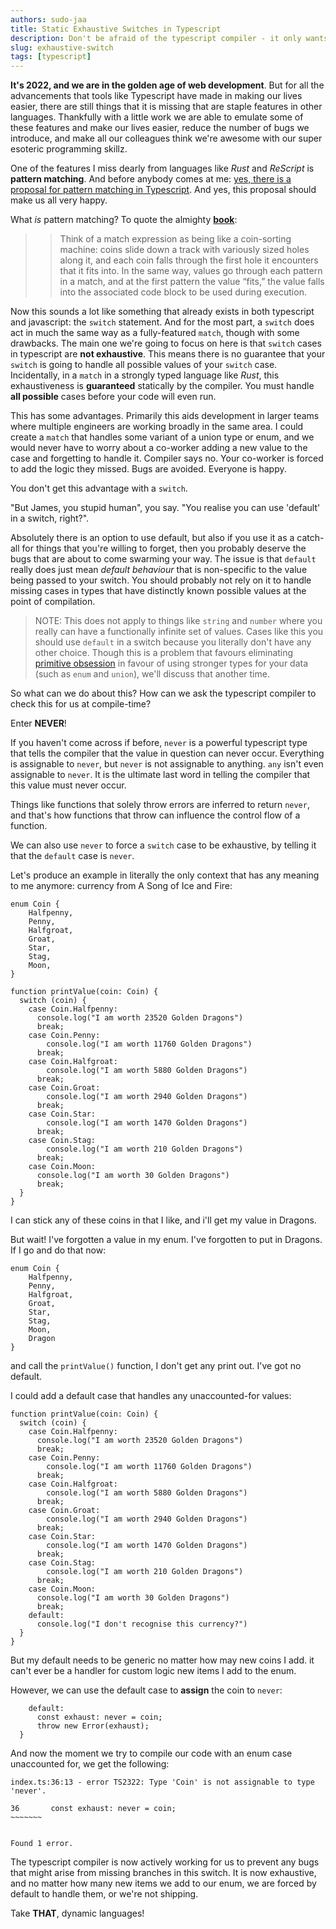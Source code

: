 ```yaml
---
authors: sudo-jaa
title: Static Exhaustive Switches in Typescript
description: Don't be afraid of the typescript compiler - it only wants to be your friend.
slug: exhaustive-switch
tags: [typescript]
---
```


**It's 2022, and we are in the golden age of web development**. But for all the advancements that tools like Typescript have made in making our lives easier,
there are still things that it is missing that are staple features in other languages. Thankfully with a little work we are able to emulate some of these features
and make our lives easier, reduce the number of bugs we introduce, and make all our colleagues think we're awesome with our super esoteric programming skillz.

<!--truncate-->

One of the features I miss dearly from languages like *Rust* and *ReScript* is **pattern matching**. And before anybody comes at me: [yes, there is a proposal for
pattern matching in Typescript](https://github.com/tc39/proposal-pattern-matching). And yes, this proposal should make us all very happy.

What _is_ pattern matching? To quote the almighty **[book](https://doc.rust-lang.org/book/ch06-02-match.html)**:

>> Think of a match expression as being like a coin-sorting machine: coins slide down a track with variously sized holes along it, and each coin falls through the first hole it encounters that it fits into. In the same way, values go through each pattern in a match, and at the first pattern the value “fits,” the value falls into the associated code block to be used during execution.

Now this sounds a lot like something that already exists in both typescript and javascript: the `switch` statement. And for the most part, a `switch` does act in much the same
way as a fully-featured `match`, though with some drawbacks. The main one we're going to focus on here is that `switch` cases in typescript
are **not exhaustive**. This means there is no guarantee that your `switch` is going to handle all possible values of your `switch` case.
Incidentally, in a `match` in a strongly typed language like *Rust*, this exhaustiveness is **guaranteed** statically by the compiler. You must handle **all possible** cases
before your code will even run.

This has some advantages. Primarily this aids development in larger teams where multiple engineers are working broadly in the same area.
I could create a `match` that handles some variant of a union type or enum, and we would never have to worry about a co-worker
adding a new value to the case and forgetting to handle it. Compiler says no. Your co-worker is forced to add the logic they missed. Bugs are avoided. Everyone is happy.

You don't get this advantage with a `switch`.

"But James, you stupid human", you say. "You realise you can use 'default' in a switch, right?".

Absolutely there is an option to use default, but also if you use it as a catch-all for things that you're willing to forget, then
you probably deserve the bugs that are about to come swarming your way.
The issue is that `default` really does just mean *default behaviour* that is non-specific to the value being passed to your switch. You
should probably not rely on it to handle missing cases in types that have distinctly known possible values at the point of compilation.

> NOTE: This does not apply to things like `string` and `number` where you really can have a functionally infinite set of values. Cases like this
> you should use `default` in a switch because you literally don't have any other choice. Though this is a problem that favours eliminating [primitive obsession](https://refactoring.guru/smells/primitive-obsession)
> in favour of using stronger types for your data (such as `enum` and `union`), we'll discuss that another time.

So what can we do about this? How can we ask the typescript compiler to check this for us at compile-time?

Enter **NEVER**!

If you haven't come across if before, `never` is a powerful typescript type that tells the compiler that the value in question can never occur.
Everything is assignable to `never`, but `never` is not assignable to anything. `any` isn't even assignable to `never`. It is the ultimate
last word in telling the compiler that this value must never occur.

Things like functions that solely throw errors are inferred to return `never`, and that's how functions that throw can influence
the control flow of a function.

We can also use `never` to force a `switch` case to be exhaustive, by telling it that the `default` case is `never`.

Let's produce an example in literally the only context that has any meaning to me anymore: currency from A Song of Ice and Fire:


```
enum Coin {
    Halfpenny,
    Penny,
    Halfgroat,
    Groat,
    Star,
    Stag,
    Moon,
}

function printValue(coin: Coin) {
  switch (coin) {
    case Coin.Halfpenny:
      console.log("I am worth 23520 Golden Dragons")
      break;
    case Coin.Penny:
        console.log("I am worth 11760 Golden Dragons")
      break;
    case Coin.Halfgroat:
        console.log("I am worth 5880 Golden Dragons")
      break;
    case Coin.Groat:
        console.log("I am worth 2940 Golden Dragons")
      break;
    case Coin.Star:
        console.log("I am worth 1470 Golden Dragons")
      break;
    case Coin.Stag:
        console.log("I am worth 210 Golden Dragons")
      break;
    case Coin.Moon:
      console.log("I am worth 30 Golden Dragons")
      break;
  }
}
```

I can stick any of these coins in that I like, and i'll get my value in Dragons.

But wait! I've forgotten a value in my enum. I've forgotten to put in Dragons.
If I go and do that now:

```
enum Coin {
    Halfpenny,
    Penny,
    Halfgroat,
    Groat,
    Star,
    Stag,
    Moon,
    Dragon
}
```

and call the `printValue()` function, I don't get any print out. I've got no default.

I could add a default case that handles any unaccounted-for values:

```
function printValue(coin: Coin) {
  switch (coin) {
    case Coin.Halfpenny:
      console.log("I am worth 23520 Golden Dragons")
      break;
    case Coin.Penny:
        console.log("I am worth 11760 Golden Dragons")
      break;
    case Coin.Halfgroat:
        console.log("I am worth 5880 Golden Dragons")
      break;
    case Coin.Groat:
        console.log("I am worth 2940 Golden Dragons")
      break;
    case Coin.Star:
        console.log("I am worth 1470 Golden Dragons")
      break;
    case Coin.Stag:
        console.log("I am worth 210 Golden Dragons")
      break;
    case Coin.Moon:
      console.log("I am worth 30 Golden Dragons")
      break;
    default:
      console.log("I don't recognise this currency?")
  }
}
```

But my default needs to be generic no matter how may new coins I add. it can't ever be a handler for custom logic new items I add to the enum.

However, we can use the default case to **assign** the coin to `never`:

```
    default:
      const exhaust: never = coin;
      throw new Error(exhaust);
  }
```

And now the moment we try to compile our code with an enum case unaccounted for, we get the following:


```
index.ts:36:13 - error TS2322: Type 'Coin' is not assignable to type 'never'.

36       const exhaust: never = coin;
~~~~~~~


Found 1 error.
```

The typescript compiler is now actively working for us to prevent any bugs that might arise from missing branches in this switch. It is
now exhaustive, and no matter how many new items we add to our enum, we are forced by default to handle them, or we're not shipping.

Take **THAT**, dynamic languages!






